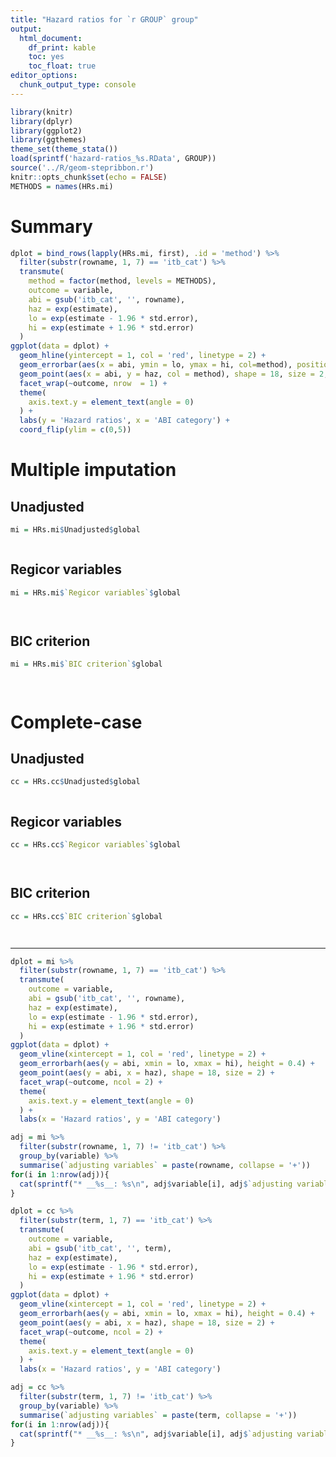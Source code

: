 ```yaml
---
title: "Hazard ratios for `r GROUP` group"
output: 
  html_document: 
    df_print: kable
    toc: yes
    toc_float: true
editor_options: 
  chunk_output_type: console
---
```


```r
library(knitr)
library(dplyr)
library(ggplot2)
library(ggthemes)
theme_set(theme_stata())
load(sprintf('hazard-ratios_%s.RData', GROUP))
source('../R/geom-stepribbon.r')
knitr::opts_chunk$set(echo = FALSE)
METHODS = names(HRs.mi)
```

# Summary

```r
dplot = bind_rows(lapply(HRs.mi, first), .id = 'method') %>%
  filter(substr(rowname, 1, 7) == 'itb_cat') %>%
  transmute(
    method = factor(method, levels = METHODS),
    outcome = variable,
    abi = gsub('itb_cat', '', rowname),
    haz = exp(estimate),
    lo = exp(estimate - 1.96 * std.error),
    hi = exp(estimate + 1.96 * std.error)
  )
ggplot(data = dplot) +
  geom_hline(yintercept = 1, col = 'red', linetype = 2) +
  geom_errorbar(aes(x = abi, ymin = lo, ymax = hi, col=method), position =  position_dodge(width=0.7), width = 0.2) +
  geom_point(aes(x = abi, y = haz, col = method), shape = 18, size = 2, position =  position_dodge(width=0.7)) +
  facet_wrap(~outcome, nrow  = 1) +
  theme(
    axis.text.y = element_text(angle = 0)
  ) +
  labs(y = 'Hazard ratios', x = 'ABI category') +
  coord_flip(ylim = c(0,5))
```


# Multiple imputation

## Unadjusted

```r
mi = HRs.mi$Unadjusted$global
```

```r
```

## Regicor variables

```r
mi = HRs.mi$`Regicor variables`$global
```

```r
```

```r
```

## BIC criterion

```r
mi = HRs.mi$`BIC criterion`$global
```

```r
```

```r
```


# Complete-case

## Unadjusted

```r
cc = HRs.cc$Unadjusted$global
```

```r
```

## Regicor variables

```r
cc = HRs.cc$`Regicor variables`$global
```

```r
```

```r
```

## BIC criterion

```r
cc = HRs.cc$`BIC criterion`$global
```

```r
```

```r
```


************

```r
dplot = mi %>%
  filter(substr(rowname, 1, 7) == 'itb_cat') %>%
  transmute(
    outcome = variable,
    abi = gsub('itb_cat', '', rowname),
    haz = exp(estimate),
    lo = exp(estimate - 1.96 * std.error),
    hi = exp(estimate + 1.96 * std.error)
  )
ggplot(data = dplot) +
  geom_vline(xintercept = 1, col = 'red', linetype = 2) +
  geom_errorbarh(aes(y = abi, xmin = lo, xmax = hi), height = 0.4) +
  geom_point(aes(y = abi, x = haz), shape = 18, size = 2) +
  facet_wrap(~outcome, ncol = 2) +
  theme(
    axis.text.y = element_text(angle = 0)
  ) +
  labs(x = 'Hazard ratios', y = 'ABI category')
```

```r
adj = mi %>%
  filter(substr(rowname, 1, 7) != 'itb_cat') %>%
  group_by(variable) %>%
  summarise(`adjusting variables` = paste(rowname, collapse = '+'))
for(i in 1:nrow(adj)){
  cat(sprintf("* __%s__: %s\n", adj$variable[i], adj$`adjusting variables`[i]))
}
```

```r
dplot = cc %>%
  filter(substr(term, 1, 7) == 'itb_cat') %>%
  transmute(
    outcome = variable,
    abi = gsub('itb_cat', '', term),
    haz = exp(estimate),
    lo = exp(estimate - 1.96 * std.error),
    hi = exp(estimate + 1.96 * std.error)
  )
ggplot(data = dplot) +
  geom_vline(xintercept = 1, col = 'red', linetype = 2) +
  geom_errorbarh(aes(y = abi, xmin = lo, xmax = hi), height = 0.4) +
  geom_point(aes(y = abi, x = haz), shape = 18, size = 2) +
  facet_wrap(~outcome, ncol = 2) +
  theme(
    axis.text.y = element_text(angle = 0)
  ) +
  labs(x = 'Hazard ratios', y = 'ABI category')
```

```r
adj = cc %>%
  filter(substr(term, 1, 7) != 'itb_cat') %>%
  group_by(variable) %>%
  summarise(`adjusting variables` = paste(term, collapse = '+'))
for(i in 1:nrow(adj)){
  cat(sprintf("* __%s__: %s\n", adj$variable[i], adj$`adjusting variables`[i]))
}
```

